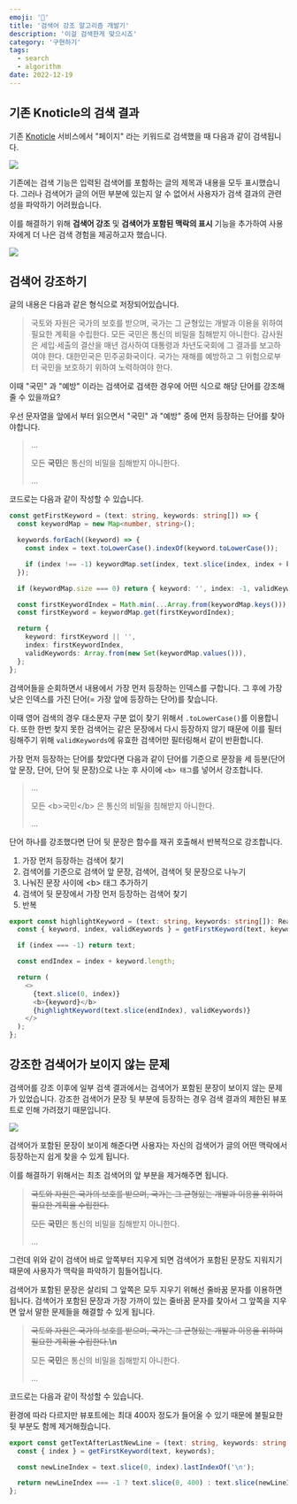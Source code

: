 ```yaml
---
emoji: '🎯'
title: '검색어 강조 알고리즘 개발기'
description: '이걸 검색한게 맞으시죠'
category: '구현하기'
tags:
  - search
  - algorithm
date: 2022-12-19
---
```


## 기존 Knoticle의 검색 결과

기존 [Knoticle](https://github.com/boostcampwm-2022/web01-knoticle) 서비스에서 "페이지" 라는 키워드로 검색했을 때 다음과 같이 검색됩니다.

![](0.png)

기존에는 검색 기능은 입력된 검색어를 포함하는 글의 제목과 내용을 모두 표시했습니다. 그러나 검색어가 글의 어떤 부분에 있는지 알 수 없어서 사용자가 검색 결과의 관련성을 파악하기 어려웠습니다.

이를 해결하기 위해 **검색어 강조** 및 **검색어가 포함된 맥락의 표시** 기능을 추가하여 사용자에게 더 나은 검색 경험을 제공하고자 했습니다.

![](1.png)

## 검색어 강조하기

글의 내용은 다음과 같은 형식으로 저장되어있습니다.

> 국토와 자원은 국가의 보호를 받으며, 국가는 그 균형있는 개발과 이용을 위하여 필요한 계획을 수립한다. 모든 국민은 통신의 비밀을 침해받지 아니한다. 감사원은 세입·세출의 결산을 매년 검사하여 대통령과 차년도국회에 그 결과를 보고하여야 한다. 대한민국은 민주공화국이다. 국가는 재해를 예방하고 그 위험으로부터 국민을 보호하기 위하여 노력하여야 한다.

이때 "국민" 과 "예방" 이라는 검색어로 검색한 경우에 어떤 식으로 해당 단어를 강조해줄 수 있을까요?

우선 문자열을 앞에서 부터 읽으면서 "국민" 과 "예방" 중에 먼저 등장하는 단어를 찾아야합니다.

> ...
>
> 모든 **국민**은 통신의 비밀을 침해받지 아니한다.
>
> ...

코드로는 다음과 같이 작성할 수 있습니다.

```ts
const getFirstKeyword = (text: string, keywords: string[]) => {
  const keywordMap = new Map<number, string>();

  keywords.forEach((keyword) => {
    const index = text.toLowerCase().indexOf(keyword.toLowerCase());

    if (index !== -1) keywordMap.set(index, text.slice(index, index + keyword.length));
  });

  if (keywordMap.size === 0) return { keyword: '', index: -1, validKeywords: [] };

  const firstKeywordIndex = Math.min(...Array.from(keywordMap.keys()));
  const firstKeyword = keywordMap.get(firstKeywordIndex);

  return {
    keyword: firstKeyword || '',
    index: firstKeywordIndex,
    validKeywords: Array.from(new Set(keywordMap.values())),
  };
};
```

검색어들을 순회하면서 내용에서 가장 먼저 등장하는 인덱스를 구합니다. 그 후에 가장 낮은 인덱스를 가진 단어(= 가장 앞에 등장하는 단어)를 찾습니다.

이때 영어 검색의 경우 대소문자 구분 없이 찾기 위해서 `.toLowerCase()`를 이용합니다. 또한 한번 찾지 못한 검색어는 같은 문장에서 다시 등장하지 않기 때문에 이를 필터링해주기 위해 `validKeywords`에 유효한 검색어만 필터링해서 같이 반환합니다.

가장 먼저 등장하는 단어를 찾았다면 다음과 같이 단어를 기준으로 문장을 세 등분(단어 앞 문장, 단어, 단어 뒷 문장)으로 나눈 후 사이에 `<b> 태그`를 넣어서 강조합니다.

> ...
>
> 모든 \<b\>국민\</b\> 은 통신의 비밀을 침해받지 아니한다.
>
> ...

단어 하나를 강조했다면 단어 뒷 문장은 함수를 재귀 호출해서 반복적으로 강조합니다.

1. 가장 먼저 등장하는 검색어 찾기
2. 검색어를 기준으로 검색어 앞 문장, 검색어, 검색어 뒷 문장으로 나누기
3. 나눠진 문장 사이에 \<b\> 태그 추가하기
4. 검색어 뒷 문장에서 가장 먼저 등장하는 검색어 찾기
5. 반복

```ts
export const highlightKeyword = (text: string, keywords: string[]): React.ReactNode => {
  const { keyword, index, validKeywords } = getFirstKeyword(text, keywords);

  if (index === -1) return text;

  const endIndex = index + keyword.length;

  return (
    <>
      {text.slice(0, index)}
      <b>{keyword}</b>
      {highlightKeyword(text.slice(endIndex), validKeywords)}
    </>
  );
};
```

## 강조한 검색어가 보이지 않는 문제

검색어를 강조 이후에 일부 검색 결과에서는 검색어가 포함된 문장이 보이지 않는 문제가 있었습니다. 강조한 검색어가 문장 뒷 부분에 등장하는 경우 검색 결과의 제한된 뷰포트로 인해 가려졌기 때문입니다.

![](2.png)

검색어가 포함된 문장이 보이게 해준다면 사용자는 자신의 검색어가 글의 어떤 맥락에서 등장하는지 쉽게 찾을 수 있게 됩니다.

이를 해결하기 위해서는 최초 검색어의 앞 부분을 제거해주면 됩니다.

> ~~국토와 자원은 국가의 보호를 받으며, 국가는 그 균형있는 개발과 이용을 위하여 필요한 계획을 수립한다.~~
>
> ~~모든~~ **국민**은 통신의 비밀을 침해받지 아니한다.
>
> ...

그런데 위와 같이 검색어 바로 앞쪽부터 지우게 되면 검색어가 포함된 문장도 지워지기 때문에 사용자가 맥락을 파악하기 힘들어집니다.

검색어가 포함된 문장은 살리되 그 앞쪽은 모두 지우기 위해선 줄바꿈 문자를 이용하면 됩니다. 검색어가 포함된 문장과 가장 가까이 있는 줄바꿈 문자를 찾아서 그 앞쪽을 지우면 앞서 말한 문제들을 해결할 수 있게 됩니다.

> ~~국토와 자원은 국가의 보호를 받으며, 국가는 그 균형있는 개발과 이용을 위하여 필요한 계획을 수립한다.~~**\n**
>
> 모든 **국민**은 통신의 비밀을 침해받지 아니한다.
>
> ...

코드로는 다음과 같이 작성할 수 있습니다.

환경에 따라 다르지만 뷰포트에는 최대 400자 정도가 들어올 수 있기 때문에 불필요한 뒷 부분도 함께 제거해줬습니다.

```ts
export const getTextAfterLastNewLine = (text: string, keywords: string[]) => {
  const { index } = getFirstKeyword(text, keywords);

  const newLineIndex = text.slice(0, index).lastIndexOf('\n');

  return newLineIndex === -1 ? text.slice(0, 400) : text.slice(newLineIndex, newLineIndex + 400);
};
```
